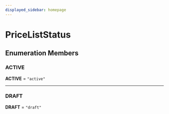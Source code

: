 ```yaml
---
displayed_sidebar: homepage
---
```



# PriceListStatus

## Enumeration Members

### ACTIVE

 **ACTIVE** = `"active"`

___

### DRAFT

 **DRAFT** = `"draft"`
